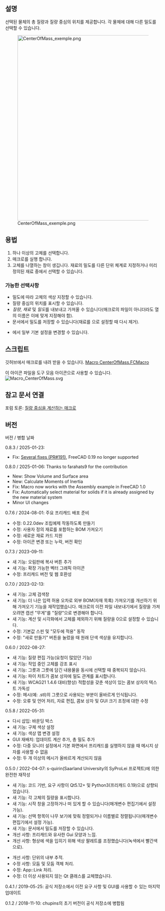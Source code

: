 <languages/>

<div class="mw-translate-fuzzy">
{{Macro
|Name=질량중심 매크로
|Description=여러 고체의 질량 중심을 계산하고 보여줍니다.
|Author=Schupins, SyProLei
|Version=0.7.6
|Date=2024-07-18
|FCVersion=0.19 이상
}}
</div>

<span id="Description"></span>
==설명==

선택된 물체의 총 질량과 질량 중심의 위치를 ​​제공합니다. 각 물체에 대해 다른 밀도를 선택할 수 있습니다.

{{Codeextralink|https://raw.githubusercontent.com/FreeCAD/FreeCAD-macros/master/Information/CenterOfMass.FCMacro}}

[[File:CenterOfMass_exemple.png|600px]]

<span id="Usage"></span>
==용법==

# 하나 이상의 고체를 선택합니다. 
# 매크로를 실행 합니다.
# 고체를 나열하는 창이 생깁니다. 재료의 밀도를 다른 단위 체계로 지정하거나 미리 정의된 재료 중에서 선택할 수 있습니다.

<span id="Available_Options"></span>
=== 가능한 선택사항 ===

* 밀도에 따라 고체의 색상 지정할 수 있습니다. 
* 질량 중심의 위치를 ​​표시할 수 있습니다.
* ''질량'', ''재료'' 및 ''밀도''를 내보내고 가져올 수 있습니다(매크로의 {{FileName|.csv}} 파일이 아니더라도 열의 이름은 이에 맞게 지정해야 함).
* 문서에서 밀도를 저장할 수 있습니다(재료를 {{ComboBox|기본값}}으로 설정할 때 다시 제거).
* {{MenuCommand|도구 → 매개변수 편집 → 기본 설정 → 매크로}}에서 일부 기본 설정을 변경할 수 있습니다.

<span id="Script"></span>
==스크립트==

깃허브에서 매크로를 내려 받을 수 있습니다.
[https://github.com/FreeCAD/FreeCAD-macros/blob/master/Information/CenterOfMass.FCMacro Macro CenterOfMass.FCMacro]

이 아이콘 파일을 도구 모음 아이콘으로 사용할 수 있습니다.
[[File:Macro_CenterOfMass.svg]]

<span id="Link"></span>
== 참고 문서 연결 ==

포럼 토론: [https://forum.freecad.org/viewtopic.php?f=24&t=31883 질량 중심을 계산하는 매크로]

<span id="Version"></span>
==버전==

버전 / 병합 날짜

0.8.3 / 2025-01-23:
* Fix: [https://github.com/FreeCAD/FreeCAD-macros/pull/191 Several fixes (PR#191)], FreeCAD 0.19 no longer supported

0.8.0 / 2025-01-06: Thanks to farahats9 for the contribution
* New: Show Volume and Surface area
* New: Calculate Moments of Inertia
* Fix: Macro now works with the Assembly example in FreeCAD 1.0
* Fix: Automatically select material for solids if it is already assigned by the new material system
* Minor UI changes

0.7.6 / 2024-08-01: 주요 프리캐드 배포 준비
* 수정: 0.22.0dev 조립예제 작동하도록 만들기
* 수정: 사용자 정의 재료를 포함하는 BOM 가져오기
* 수정: 새로운 재료 카드 지원
* 수정: 아이콘 변경 또는 누락, 버전 확인

0.7.3 / 2023-09-11:
* 새 기능: 오림판에 복사 버튼 추가
* 새 기능: 확장 가능한 벡터 그래픽 아이콘
* 수정: 프리캐드 버전 및 웹 호환성

0.7.0 / 2023-02-13:
* 새 기능: 고체 검색창
* 새 기능: 더 나은 입력 허용 오차로 외부 BOM(자재 목록) 가져오기를 개선하기 위해 가져오기 기능을 재작업했습니다. 매크로의 이전 파일 내보내기에서 질량을 가져오려면 캡션 "무게"를 "질량"으로 변경해야 합니다.
* 새 기능: 계산 및 시각화에서 고체를 제외하기 위해 질량을 0으로 설정할 수 있습니다.
* 수정: 기본값 스핀 및 "모두에 적용" 동작
* 수정: "새로 만들기" 버튼을 눌렀을 때 원래 단색 색상을 유지합니다.

0.6.0 / 2022-08-27: 
* 새 기능: 질량 편집 가능(요청이 많았던 기능)
* 새 기능: 작업 중인 고체를 강조 표시
* 새 기능: 그릇과 그릇에 담긴 내용물을 동시에 선택할 때 중복되지 않습니다.
* 새 기능: 파이 차트가 콤보 상자에 밀도 관계를 표시합니다.
* 새 기능: WCAG21 1.4.6 대비(향상) 적합성을 갖춘 색상이 있는 콤보 상자의 텍스트 가독성
* 수정: 메시(예: .stl)의 그릇으로 사용되는 부분이 올바르게 인식됩니다.
* 수정: 오류 및 언어 처리, 자료 편집, 콤보 상자 및 GUI 크기 조정에 대한 수정

0.5.8 / 2022-05-31: 
* 다시 삽입: 바운딩 박스 
* 새 기능: 구체 색상 설정 
* 새 기능: 색상 맵 변경 설정
* GUI 재배치: 업데이트 계산 추가, 총 밀도 추가
* 수정: 다중 모니터 설정에서 기본 화면에서 프리캐드를 실행하지 않을 때 메시지 상자를 사용할 수 없음 
* 수정: 두 개 이상의 메시가 올바르게 계산되지 않음

0.5.0 / 2022-04-07: s-quirin(Saarland University의 SyProLei 프로젝트)에 의한 완전한 재작성
* 새 기능: 코드 기반, 요구 사항이 Qt5.12+ 및 Python3(프리캐드 0.19)으로 상향되었습니다.
* 새 기능: 각 고체의 질량을 표시합니다.
* 새 기능: 시작 창을 고정하거나 떠 있게 할 수 있습니다(매개변수 편집기에서 설정 가능).
* 새 기능: 선택 항목이 나무 보기에 맞춰 정렬되거나 이름별로 정렬됩니다(매개변수 편집기에서 설정 가능).
* 새 기능: 문서에서 밀도를 저장할 수 있습니다.
* 개선 사항: 프리캐드와 유사한 Gui 모양과 느낌.
* 개선 사항: 형상에 색을 입히기 위해 색상 팔레트를 조정했습니다(녹색에서 빨간색으로).

* 개선 사항: 단위의 내부 추적.
* 수정 사항: 모둠 및 모둠 객체 처리.
* 수정: App::Link 처리.
* 수정: 더 이상 사용되지 않는 Qt 클래스를 교체했습니다.

0.4.1 / 2019-05-25: 공식 저장소에서 이전 요구 사항 및 GUI를 사용할 수 있는 마지막 업데이트

0.1.2 / 2018-11-10: chupins의 초기 버전이 공식 저장소에 병합됨